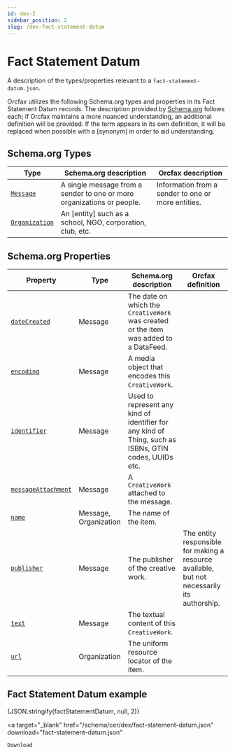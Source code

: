 ```yaml
---
id: dex-2
sidebar_position: 2
slug: /dex-fact-statement-datum
---
```



# Fact Statement Datum

A description of the types/properties relevant to a `fact-statement-datum.json`.

Orcfax utilizes the following Schema.org types and properties in its Fact
Statement Datum records. The description provided by [Schema.org][schema-1]
follows each; if Orcfax maintains a more nuanced understanding, an additional
definition will be provided. If the term appears in its own definition, it will
be replaced when possible with a \[synonym\] in order to aid understanding.

[schema-1]: https://schema.org/

## Schema.org Types

| Type                     | Schema.org description                                                 | Orcfax description                                 |
| ------------------------ | ---------------------------------------------------------------------- | -------------------------------------------------- |
| [`Message`][type-1]      | A single message from a sender to one or more organizations or people. | Information from a sender to one or more entities. |
| [`Organization`][type-2] | An \[entity\] such as a school, NGO, corporation, club, etc.           |                                                    |

[type-1]: https://schema.org/Message
[type-2]: https://schema.org/Organization

## Schema.org Properties

| Property                      | Type                  | Schema.org description                                                                                | Orcfax definition                                                                           |
| ----------------------------- | --------------------- | ----------------------------------------------------------------------------------------------------- | ------------------------------------------------------------------------------------------- |
| [`dateCreated`][prop-1]       | Message               | The date on which the `CreativeWork` was created or the item was added to a DataFeed.                 |                                                                                             |
| [`encoding`][prop-2]          | Message               | A media object that encodes this `CreativeWork`.                                                      |                                                                                             |
| [`identifier`][prop-3]        | Message               | Used to represent any kind of identifier for any kind of Thing, such as ISBNs, GTIN codes, UUIDs etc. |                                                                                             |
| [`messageAttachment`][prop-4] | Message               | A `CreativeWork` attached to the message.                                                             |                                                                                             |
| [`name`][prop-5]              | Message, Organization | The name of the item.                                                                                 |                                                                                             |
| [`publisher`][prop-6]         | Message               | The publisher of the creative work.                                                                   | The entity responsible for making a resource available, but not necessarily its authorship. |
| [`text`][prop-7]              | Message               | The textual content of this `CreativeWork`.                                                           |                                                                                             |
| [`url`][prop-8]               | Organization          | The uniform resource locator of the item.                                                             |                                                                                             |

[prop-1]: https://schema.org/dateCreated
[prop-2]: https://schema.org/encoding
[prop-3]: https://schema.org/identifier
[prop-4]: https://schema.org/messageAttachment
[prop-5]: https://schema.org/name
[prop-6]: https://schema.org/publisher
[prop-7]: https://schema.org/text
[prop-8]: https://schema.org/url

## Fact Statement Datum example

<CodeBlock language="jsx">
    {JSON.stringify(factStatementDatum, null, 2)}
</CodeBlock>

<a
    target="_blank"
    href="/schema/cer/dex/fact-statement-datum.json"
    download="fact-statement-datum.json"
>
    Download
</a>
